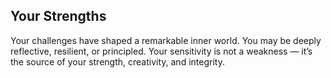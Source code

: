 ## Your Strengths

Your challenges have shaped a remarkable inner world. You may be deeply reflective, resilient, or principled. Your sensitivity is not a weakness — it’s the source of your strength, creativity, and integrity.